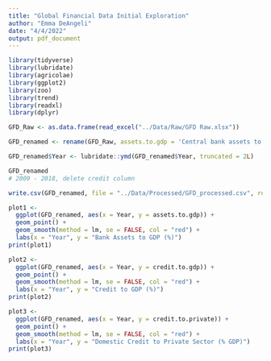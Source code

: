 ```yaml
---
title: "Global Financial Data Initial Exploration"
author: "Emma DeAngeli"
date: "4/4/2022"
output: pdf_document
---
```


```r
library(tidyverse)
library(lubridate)
library(agricolae)
library(ggplot2)
library(zoo)
library(trend)
library(readxl)
library(dplyr)
```

```r
GFD_Raw <- as.data.frame(read_excel("../Data/Raw/GFD Raw.xlsx"))

GFD_renamed <- rename(GFD_Raw, assets.to.gdp = 'Central bank assets to GDP (%)', credit.to.gdp = 'Credit to government and state-owned enterprises to GDP (%)', credit.to.private = 'Domestic credit to private sector (% of GDP)')

GFD_renamed$Year <- lubridate::ymd(GFD_renamed$Year, truncated = 2L)

GFD_renamed 
# 2009 - 2018, delete credit column

```

```r
write.csv(GFD_renamed, file = "../Data/Processed/GFD_processed.csv", row.names=FALSE)
```


```r
plot1 <-
  ggplot(GFD_renamed, aes(x = Year, y = assets.to.gdp)) +
  geom_point() +
  geom_smooth(method = lm, se = FALSE, col = "red") +
  labs(x = "Year", y = "Bank Assets to GDP (%)")
print(plot1)

```

```r
plot2 <-
  ggplot(GFD_renamed, aes(x = Year, y = credit.to.gdp)) +
  geom_point() +
  geom_smooth(method = lm, se = FALSE, col = "red") +
  labs(x = "Year", y = "Credit to GDP (%)")
print(plot2)

```

```r
plot3 <-
  ggplot(GFD_renamed, aes(x = Year, y = credit.to.private)) +
  geom_point() +
  geom_smooth(method = lm, se = FALSE, col = "red") +
  labs(x = "Year", y = "Domestic Credit to Private Sector (% GDP)")
print(plot3)

```



